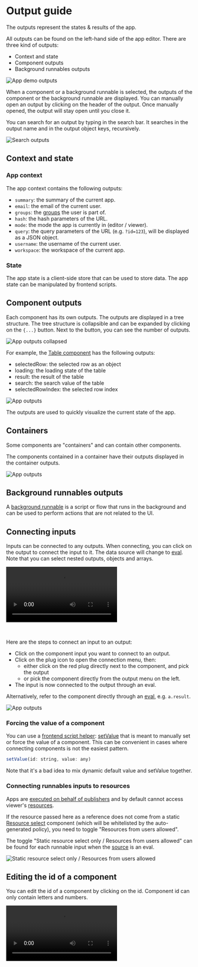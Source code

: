 
# Output guide

The outputs represent the states & results of the app.

All outputs can be found on the left-hand side of the app editor. There are three kind of outputs:

- Context and state
- Component outputs
- Background runnables outputs

![App demo outputs](../assets/apps/2_app_outputs/app-demo-outputs.png.webp)

When a component or a background runnable is selected, the outputs of the component or the background runnable are displayed.
You can manually open an output by clicking on the header of the output. Once manually opened, the output will stay open until you close it.

You can search for an output by typing in the search bar. It searches in the output name and in the output object keys, recursively.

![Search outputs](../assets/apps/2_app_outputs/search_output.png 'Search outputs')

## Context and state

### App context

The app context contains the following outputs:

- `summary`: the summary of the current app.
- `email`: the email of the current user.
- `groups`: the [groups](../core_concepts/8_groups_and_folders/index.mdx) the user is part of.
- `hash`: the hash parameters of the URL.
- `mode`: the mode the app is currently in (editor / viewer).
- `query`: the query parameters of the URL (e.g. `?id=123`), will be displayed as a JSON object.
- `username`: the username of the current user.
- `workspace`: the workspace of the current app.

### State

The app state is a client-side store that can be used to store data. The app state can be manipulated by frontend scripts.

## Component outputs

Each component has its own outputs. The outputs are displayed in a tree structure. The tree structure is collapsible and can be expanded by clicking on the `{...}` button. Next to the button, you can see the number of outputs.

![App outputs collapsed](../assets/apps/2_app_outputs/app-output-collapsed.png 'App outputs collapsed')

For example, the [Table component](./4_app_configuration_settings/table.mdx) has the following outputs:

- selectedRow: the selected row as an object
- loading: the loading state of the table
- result: the result of the table
- search: the search value of the table
- selectedRowIndex: the selected row index

![App outputs](../assets/apps/2_app_outputs/app_outputs.png.webp)

The outputs are used to quickly visualize the current state of the app.

## Containers

Some components are "containers" and can contain other components.

The components contained in a container have their outputs displayed in the container outputs.

![App outputs](../assets/apps/2_app_outputs/app-output-container.png.webp)

<div className="grid grid-cols-2 gap-6 mb-4">
	<DocCard
		title="Layout (Containers)"
		description="Containers can group other components."
		href="/docs/apps/app_configuration_settings/app_component_library#layout"
		color="orange"
	/>
</div>

## Background runnables outputs

A [background runnable](./3_app-runnable-panel.mdx#background-runnables) is a script or flow that runs in the background and can be used to perform actions that are not related to the UI.

## Connecting inputs

Inputs can be connected to any outputs. When connecting, you can click on the output to connect the input to it. The data source will change to [eval](./3_app-runnable-panel.mdx#evals). Note that you can select nested outputs, objects and arrays.

<video
	className="border-2 rounded-lg object-cover w-full h-full dark:border-gray-800"
	controls
	src="/videos/app-connections.mp4"
	alt="Connecting inputs"
/>

<br />

Here are the steps to connect an input to an output:

- Click on the component input you want to connect to an output.
- Click on the plug icon to open the connection menu, then:
  - either click on the red plug directly next to the component, and pick the output
  - or pick the component directly from the output menu on the left.
- The input is now connected to the output through an eval.

Alternatively, refer to the component directly through an [eval](./3_app-runnable-panel.mdx#evals), e.g. `a.result`.

![App outputs](../assets/apps/2_app_outputs/connecting_eval.png 'Connecting through eval')

### Forcing the value of a component

You can use a [frontend script helper](./3_app-runnable-panel.mdx#frontend-scripts-helpers): [setValue](./3_app-runnable-panel.mdx#setvalue) that is meant to manually set or force the value of a component. This can be convenient in cases where connecting components is not the easiest pattern.

```js
setValue(id: string, value: any)
```

Note that it's a bad idea to mix dynamic default value and setValue together.

### Connecting runnables inputs to resources

Apps are [executed on behalf of publishers](./3_app-runnable-panel.mdx#policy) and by default cannot access viewer's [resources](../core_concepts/3_resources_and_types/index.mdx).

If the resource passed here as a reference does not come from a static [Resource select](./4_app_configuration_settings/resource_select.mdx) component (which will be whitelisted by the auto-generated policy), you need to toggle "Resources from users allowed".

The toggle "Static resource select only / Resources from users allowed" can be found for each runnable input when the [source](./2_connecting_components/index.mdx) is an eval.

![Static resource select only / Resources from users allowed](../assets/apps/0_app_editor/resources_from_users.png "Static resource select only / Resources from users allowed")

## Editing the id of a component

You can edit the id of a component by clicking on the id. Component id can only contain letters and numbers.

<video
	className="border-2 rounded-lg object-cover w-full h-full dark:border-gray-800"
	controls
	src="/videos/app-edit-id.mp4"
/>